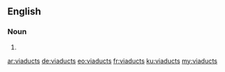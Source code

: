 ==English==

===Noun===
{{head|en|noun plural form}}

# {{plural of|viaduct|lang=en}}

[[ar:viaducts]]
[[de:viaducts]]
[[eo:viaducts]]
[[fr:viaducts]]
[[ku:viaducts]]
[[my:viaducts]]
